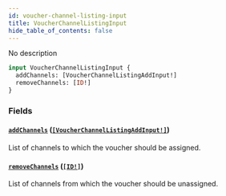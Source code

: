 ```yaml
---
id: voucher-channel-listing-input
title: VoucherChannelListingInput
hide_table_of_contents: false
---
```


No description

```graphql
input VoucherChannelListingInput {
  addChannels: [VoucherChannelListingAddInput!]
  removeChannels: [ID!]
}
```

### Fields

#### [`addChannels`](#) ([`[VoucherChannelListingAddInput!]`](../../../developer/api-reference/inputs/voucher-channel-listing-add-input))

List of channels to which the voucher should be assigned.

#### [`removeChannels`](#) ([`[ID!]`](../../../developer/api-reference/scalars/id))

List of channels from which the voucher should be unassigned.
